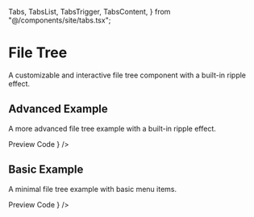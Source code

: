   Tabs,
  TabsList,
  TabsTrigger,
  TabsContent,
} from "@/components/site/tabs.tsx";

# File Tree
A customizable and interactive file tree component with a built-in ripple effect.


## Advanced Example
 A more advanced file tree example with a built-in ripple effect.

<Tabs defaultValue="preview" className="">
  <TabsList>
    <TabsTrigger value="preview">Preview</TabsTrigger>
    <TabsTrigger value="code">Code</TabsTrigger>
  </TabsList>
  <TabsContent value="preview">
    <ComponentRenderer component={<FileTree />} />
  </TabsContent>
  <TabsContent value="code">
    <CodeBlock filePath="app/docs/filetree/filetree.tsx" />
  </TabsContent>
</Tabs>


## Basic Example
 A minimal file tree example with basic menu items.


<Tabs defaultValue="preview" className="">
  <TabsList>
    <TabsTrigger value="preview">Preview</TabsTrigger>
    <TabsTrigger value="code">Code</TabsTrigger>
  </TabsList>
  <TabsContent value="preview">
    <ComponentRenderer component={<FileTree2 />} />
  </TabsContent>
  <TabsContent value="code">
    <CodeBlock filePath="app/docs/filetree/filetree2.tsx" />
  </TabsContent>
</Tabs>

